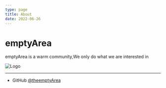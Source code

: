 ```yaml
---
type: page
title: About
date: 2022-06-26
---
```


# emptyArea

emptyArea is a warm community,We only do what we are interested in

<Image
  src="https://fastly.jsdelivr.net/gh/theemptyArea/.github/emptyArea-v1-white-shadow.png"
  alt="Logo"
  width={500}
  priority
  className="next-image"
/>

---

- GitHub [@theemptyArea](https://github.com/theemptyArea)
